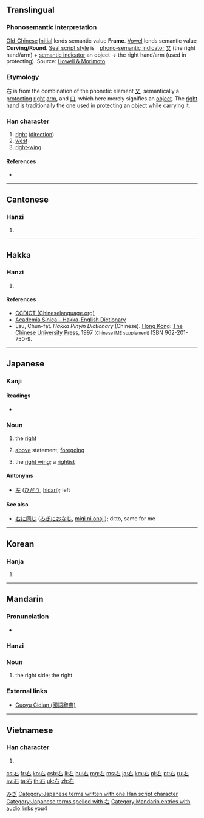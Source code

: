 {{also|石|磊}}
==Translingual==
{{stroke order|strokes=5}}
{{stroke order|strokes=5|type=jbw}}

===Phonosemantic interpretation===

[[w:Old_Chinese|Old_Chinese]] [[w:Old_Chinese_phonology#Initials|Initial]] {{IPAchar|/*-k/}} lends semantic value '''Frame'''. [[w:Old_Chinese_phonology#Vowels|Vowel]] {{IPAchar|/*-ua-/}} lends semantic value '''Curving/Round'''. [[w:Seal_script|Seal script style]] is　[[w:Chinese_character_classification#Phono-semantic_compound_characters|phono-semantic indicator]] [[又]] (the right hand/arm) + [[w:Radical_(Chinese_character)#Semantic_elements|semantic indicator]] an object → the right hand/arm (used in protecting). Source: [http://www.kanjinetworks.com/eng/kanji-dictionary/online-kanji-etymology-dictionary.cfm?kanji_id=KUAG14 Howell & Morimoto]

===Etymology===
右 is from the combination of the phonetic element [[又]], semantically a [[protecting]] [[right]] [[arm]], and [[口]], which here merely signifies an [[object]]. The [[right]] [[hand]] is traditionally the one used in [[protecting]] an [[object]] while carrying it.

===Han character===
{{Han char|rn=30|rad=口|as=02|sn=5|four=4060<sub>0</sub>|canj=大口 (KR)|ids=⿸[[𠂇]][[口]]}}

# [[right]] ([[direction]])
# [[west]]
# [[right-wing]]

====References====
* {{Han ref|kx=0173.050|dkj=03250|dj=0385.010|hdz=10569.010|uh=53F3|ud=21491|bh=A56B|bd=42347}}

----

==Cantonese==

===Hanzi===
{{yue-hanzi|jyut=[[jau6]]|y=yau6}}

# {{defn|lang=yue|sort=口02}}

----

==Hakka==

===Hanzi===
{{hak-hanzi|poj=yù|gd=ju<sup>5</sup> [Kwangtung, Siyan, Meixian]; ziu<sup>6</sup> [Hailu]; jiu<sup>3</sup>, ju<sup>3</sup> [Bao'an]; jiu<sup>3</sup> [Dongguan]; jeu<sup>3</sup> [Hong Kong]|hpy=yiu4}}

# {{defn|lang=hak|sort=口02}}

====References====
*[http://www.chinalanguage.com/dictionaries/?mode=view&view=chardict&query=%E5%8F%B3 CCDICT (Chineselanguage.org)]
*[http://minhakka.ling.sinica.edu.tw/bkg/hakyin/search.php?DETAIL=1&LIMIT=id=58912&dbname=su_tian_1&graph=2 Academia Sinica - Hakka-English Dictionary]
*Lau, Chun-fat. ''Hakka Pinyin Dictionary'' (Chinese). [[Hong Kong]]: [[w:Chinese University of Hong Kong|The Chinese University Press]], 1997 <small>(Chinese IME supplement)</small> ISBN 962-201-750-9.

----

==Japanese==

===Kanji===
{{ja-kanji|grade=1|rs=口02}}

====Readings====
* {{ja-readings|on=[[う]] (u), [[ゆう]] (yū)|kun=[[みぎ]] (migi)}}

===Noun===
{{ja-noun|kk|hira=みぎ|rom=migi}}

# {{context|direction}} the [[right]]
# [[above]] statement; [[foregoing]]
# {{context|politics|lang=ja|sort=みぎ}} the [[right wing]]; a [[rightist]]

====Antonyms====
* {{sense|right}} [[左]] ([[ひだり]], [[hidari]]); left

====See also====
* [[右に同じ]] ([[みぎにおなじ]], [[migi ni onaji]]); ditto, same for me

[[Category:1000 Japanese basic words|みぎ]]
[[Category:Japanese terms written with one Han script character]]
[[Category:Japanese terms spelled with 右]]
----

==Korean==

===Hanja===
{{ko-hanja|hangeul=우|eumhun=오른쪽|rv=u|mr=u}}

# {{defn|lang=ko|sort=口02}}

----

==Mandarin==
{{zh-hanzi|[[右]]}}

===Pronunciation===
* {{audio|zh-yòu.ogg|audio}}

===Hanzi===
{{cmn-hanzi|pin=[[yòu]] ([[you4]])|wg=yu<sup>4</sup>}}

===Noun===
{{cmn-noun|ts|pin=yòu|pint=you4|rs=口02}}

# {{context|Beginning Mandarin|lang=cmn|sc=Hant|sort=口02}} the right side; the right

===External links===
* [http://140.111.34.46/cgi-bin/dict/GetContent.cgi?Database=dict&DocNum=148110&GraphicWord=yes&QueryString=%A5k Guoyu Cidian (國語辭典)]

[[Category:Mandarin entries with audio links]]
[[Category:cmn:Beginning Mandarin in simplified script|you4]]

----

==Vietnamese==

===Han character===
{{vi-hantu|[[hữu]]|rs=口02}}

# {{defn|lang=vi|sort=口02}}

[[cs:右]]
[[fr:右]]
[[ko:右]]
[[csb:右]]
[[li:右]]
[[hu:右]]
[[mg:右]]
[[ms:右]]
[[ja:右]]
[[km:右]]
[[pl:右]]
[[pt:右]]
[[ru:右]]
[[sv:右]]
[[ta:右]]
[[th:右]]
[[uk:右]]
[[zh:右]]